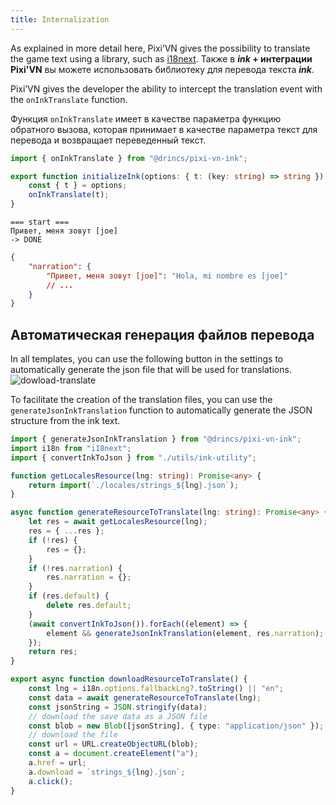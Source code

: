 ```yaml
---
title: Internalization
---
```


As explained in more detail <DynamicLink href="/start/translate">here</DynamicLink>, Pixi’VN gives the possibility to translate the game text using a library, such as [i18next](https://www.i18next.com/). Также в **_ink_ + интеграции Pixi'VN** вы можете использовать библиотеку для перевода текста **_ink_**.

Pixi’VN gives the developer the ability to intercept the translation event with the `onInkTranslate` function.

Функция `onInkTranslate` имеет в качестве параметра функцию обратного вызова, которая принимает в качестве параметра текст для перевода и возвращает переведенный текст.

```ts tab="index.ts"
import { onInkTranslate } from "@drincs/pixi-vn-ink";

export function initializeInk(options: { t: (key: string) => string }) {
    const { t } = options;
    onInkTranslate(t);
}
```

```ink tab="ink/start.ink"
=== start ===
Привет, меня зовут [joe]
-> DONE
```

```json tab="locales/strings_es.json"
{
    "narration": {
        "Привет, меня зовут [joe]": "Hola, mi nombre es [joe]"
        // ...
    }
}
```

## Автоматическая генерация файлов перевода

<Callout title="Templates" type="info">

In all templates, you can use the following button in the settings to automatically generate the json file that will be used for translations.
![dowload-translate](/dowload-translate.png)

</Callout>

To facilitate the creation of the translation files, you can use the `generateJsonInkTranslation` function to automatically generate the JSON structure from the ink text.

```ts
import { generateJsonInkTranslation } from "@drincs/pixi-vn-ink";
import i18n from "i18next";
import { convertInkToJson } from "./utils/ink-utility";

function getLocalesResource(lng: string): Promise<any> {
    return import(`./locales/strings_${lng}.json`);
}

async function generateResourceToTranslate(lng: string): Promise<any> {
    let res = await getLocalesResource(lng);
    res = { ...res };
    if (!res) {
        res = {};
    }
    if (!res.narration) {
        res.narration = {};
    }
    if (res.default) {
        delete res.default;
    }
    (await convertInkToJson()).forEach((element) => {
        element && generateJsonInkTranslation(element, res.narration);
    });
    return res;
}

export async function downloadResourceToTranslate() {
    const lng = i18n.options.fallbackLng?.toString() || "en";
    const data = await generateResourceToTranslate(lng);
    const jsonString = JSON.stringify(data);
    // download the save data as a JSON file
    const blob = new Blob([jsonString], { type: "application/json" });
    // download the file
    const url = URL.createObjectURL(blob);
    const a = document.createElement("a");
    a.href = url;
    a.download = `strings_${lng}.json`;
    a.click();
}
```
